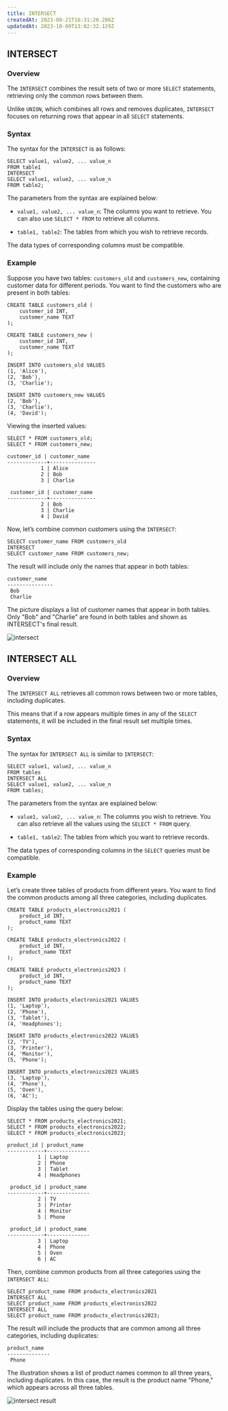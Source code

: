 ```yaml
---
title: INTERSECT
createdAt: 2023-08-21T16:31:20.286Z
updatedAt: 2023-10-09T13:02:32.129Z
---
```


## INTERSECT

### Overview

The `INTERSECT` combines the result sets of two or more `SELECT` statements, retrieving only the common rows between them.&#x20;

Unlike `UNION`, which combines all rows and removes duplicates, `INTERSECT` focuses on returning rows that appear in all `SELECT` statements.

### Syntax

The syntax for the `INTERSECT` is as follows:

```pgsql
SELECT value1, value2, ... value_n
FROM table1
INTERSECT
SELECT value1, value2, ... value_n
FROM table2;
```

The parameters from the syntax are explained below:

- `value1, value2, ... value_n`: The columns you want to retrieve. You can also use `SELECT * FROM` to retrieve all columns.

- `table1, table2`: The tables from which you wish to retrieve records.

<Note>The data types of corresponding columns must be compatible.</Note>

### Example

Suppose you have two tables: `customers_old` and `customers_new`, containing customer data for different periods. You want to find the customers who are present in both tables:

```pgsql
CREATE TABLE customers_old (
    customer_id INT,
    customer_name TEXT
);

CREATE TABLE customers_new (
    customer_id INT,
    customer_name TEXT
);

INSERT INTO customers_old VALUES
(1, 'Alice'),
(2, 'Bob'),
(3, 'Charlie');

INSERT INTO customers_new VALUES
(2, 'Bob'),
(3, 'Charlie'),
(4, 'David');
```

Viewing the inserted values:

```pgsql
SELECT * FROM customers_old;
SELECT * FROM customers_new;
```

```pgsql
customer_id | customer_name
-------------+---------------
           1 | Alice
           2 | Bob
           3 | Charlie

 customer_id | customer_name
-------------+---------------
           2 | Bob
           3 | Charlie
           4 | David
```

Now, let’s combine common customers using the `INTERSECT`:

```pgsql
SELECT customer_name FROM customers_old
INTERSECT
SELECT customer_name FROM customers_new;
```

The result will include only the names that appear in both tables:&#x20;

```pgsql
customer_name
---------------
 Bob
 Charlie
```

The picture displays a list of customer names that appear in both tables. Only "Bob" and "Charlie" are found in both tables and shown as INTERSECT's final result.

![intersect](../../../assets/intersect.png)

## INTERSECT ALL

### Overview

The `INTERSECT ALL` retrieves all common rows between two or more tables, including duplicates.&#x20;

This means that if a row appears multiple times in any of the `SELECT` statements, it will be included in the final result set multiple times.

### Syntax

The syntax for `INTERSECT ALL` is similar to `INTERSECT`:

```pgsql
SELECT value1, value2, ... value_n
FROM tables
INTERSECT ALL
SELECT value1, value2, ... value_n
FROM tables;
```

The parameters from the syntax are explained below:

- `value1, value2, ... value_n`: The columns you wish to retrieve. You can also retrieve all the values using the `SELECT * FROM` query.

- `table1, table2`: The tables from which you want to retrieve records.

<Note>The data types of corresponding columns in the `SELECT` queries must be compatible.</Note>

### Example

Let’s create three tables of products from different years. You want to find the common products among all three categories, including duplicates.

```pgsql
CREATE TABLE products_electronics2021 (
    product_id INT,
    product_name TEXT
);

CREATE TABLE products_electronics2022 (
    product_id INT,
    product_name TEXT
);

CREATE TABLE products_electronics2023 (
    product_id INT,
    product_name TEXT
);

INSERT INTO products_electronics2021 VALUES
(1, 'Laptop'),
(2, 'Phone'),
(3, 'Tablet'),
(4, 'Headphones');

INSERT INTO products_electronics2022 VALUES
(2, 'TV'),
(3, 'Printer'),
(4, 'Monitor'),
(5, 'Phone');

INSERT INTO products_electronics2023 VALUES
(3, 'Laptop'),
(4, 'Phone'),
(5, 'Oven'),
(6, 'AC');
```

Display the tables using the query below:

```pgsql
SELECT * FROM products_electronics2021;
SELECT * FROM products_electronics2022;
SELECT * FROM products_electronics2023;
```

```pgsql
product_id | product_name
------------+--------------
          1 | Laptop
          2 | Phone
          3 | Tablet
          4 | Headphones

 product_id | product_name
------------+--------------
          2 | TV
          3 | Printer
          4 | Monitor
          5 | Phone

 product_id | product_name
------------+--------------
          3 | Laptop
          4 | Phone
          5 | Oven
          6 | AC
```

Then, combine common products from all three categories using the `INTERSECT ALL`:

```pgsql
SELECT product_name FROM products_electronics2021
INTERSECT ALL
SELECT product_name FROM products_electronics2022
INTERSECT ALL
SELECT product_name FROM products_electronics2023;
```

The result will include the products that are common among all three categories, including duplicates:

```pgsql
product_name
--------------
 Phone
```

The illustration shows a list of product names common to all three years, including duplicates. In this case, the result is the product name "Phone," which appears across all three tables.

![intersect result](../../../assets/intersect-2.png)
